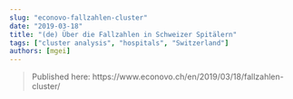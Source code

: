 ```yaml
---
slug: "econovo-fallzahlen-cluster"
date: "2019-03-18"
title: "(de) Über die Fallzahlen in Schweizer Spitälern"
tags: ["cluster analysis", "hospitals", "Switzerland"]
authors: [mgei]
---
```


> Published here: https://www.econovo.ch/en/2019/03/18/fallzahlen-cluster/